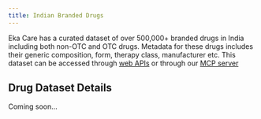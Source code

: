 ```yaml
---
title: Indian Branded Drugs
---
```


Eka Care has a curated dataset of over 500,000+ branded drugs in India including both non-OTC and OTC drugs. Metadata for these drugs includes their generic composition, form, therapy class, manufacturer etc. This dataset can be accessed through [web APIs](/api-reference/knowledge-base/medications/search) or through our [MCP server](/SDKs/EkaCare-MCP)


## Drug Dataset Details
Coming soon...